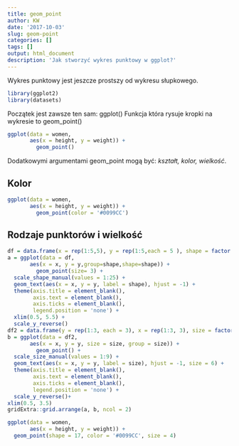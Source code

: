 ```yaml
---
title: geom_point
author: KW
date: '2017-10-03'
slug: geom-point
categories: []
tags: []
output: html_document
description: 'Jak stworzyć wykres punktowy w ggplot?'
---
```


Wykres punktowy jest jeszcze prostszy od wykresu słupkowego.

```r
library(ggplot2)
library(datasets)
```
Początek jest zawsze ten sam: ggplot()
Funkcja która rysuje kropki na wykresie to geom_point()

```r
ggplot(data = women,
       aes(x = height, y = weight)) +
         geom_point()
```

Dodatkowymi argumentami geom_point mogą być: *kształt, kolor, wielkość*.

## Kolor

```r
ggplot(data = women,
       aes(x = height, y = weight)) +
         geom_point(color = '#0099CC')
```

## Rodzaje punktorów i wielkość

```r
df = data.frame(x = rep(1:5,5), y = rep(1:5,each = 5 ), shape = factor(1:25))
a = ggplot(data = df,
       aes(x = x, y = y,group=shape,shape=shape)) +
         geom_point(size= 3) +
  scale_shape_manual(values = 1:25) +
  geom_text(aes(x = x, y = y, label = shape), hjust = -1) +
  theme(axis.title = element_blank(),
        axis.text = element_blank(),
        axis.ticks = element_blank(),
        legend.position = 'none') +
  xlim(0.5, 5.5) +
  scale_y_reverse()
df2 = data.frame(y = rep(1:3, each = 3), x = rep(1:3, 3), size = factor(1:9))
b = ggplot(data = df2,
       aes(x = x, y = y, size = size, group = size)) +
         geom_point() +
  scale_size_manual(values = 1:9) +
  geom_text(aes(x = x, y = y, label = size), hjust = -1, size = 6) +
  theme(axis.title = element_blank(),
        axis.text = element_blank(),
        axis.ticks = element_blank(),
        legend.position = 'none') +
  scale_y_reverse()+
xlim(0.5, 3.5)
gridExtra::grid.arrange(a, b, ncol = 2)
```


```r
ggplot(data = women,
       aes(x = height, y = weight)) +
  geom_point(shape = 17, color = '#0099CC', size = 4)
```